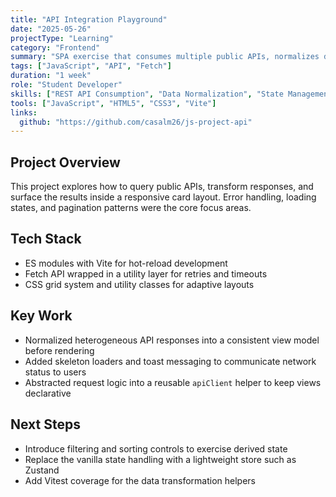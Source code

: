 ```yaml
---
title: "API Integration Playground"
date: "2025-05-26"
projectType: "Learning"
category: "Frontend"
summary: "SPA exercise that consumes multiple public APIs, normalizes data, and renders responsive cards with vanilla JavaScript."
tags: ["JavaScript", "API", "Fetch"]
duration: "1 week"
role: "Student Developer"
skills: ["REST API Consumption", "Data Normalization", "State Management"]
tools: ["JavaScript", "HTML5", "CSS3", "Vite"]
links:
  github: "https://github.com/casalm26/js-project-api"
---
```


## Project Overview

This project explores how to query public APIs, transform responses, and surface the results inside a responsive card layout. Error handling, loading states, and pagination patterns were the core focus areas.

## Tech Stack

- ES modules with Vite for hot-reload development
- Fetch API wrapped in a utility layer for retries and timeouts
- CSS grid system and utility classes for adaptive layouts

## Key Work

- Normalized heterogeneous API responses into a consistent view model before rendering
- Added skeleton loaders and toast messaging to communicate network status to users
- Abstracted request logic into a reusable `apiClient` helper to keep views declarative

## Next Steps

- Introduce filtering and sorting controls to exercise derived state
- Replace the vanilla state handling with a lightweight store such as Zustand
- Add Vitest coverage for the data transformation helpers
